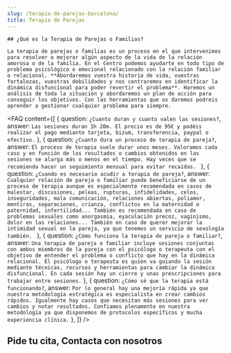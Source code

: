 ```yaml
---
slug: /terapia-de-parejas-barcelona/
title: Terapia de Parejas
---
```



<div class="flex gap-x-8 flex-wrap lg:flex-nowrap items-center">
  <ServicioCard type="parejas" />
  <div>

    ## ¿Qué es la Terapia de Parejas o Familias?

    La terapia de parejas o familias es un proceso en el que intervenimos para resolver o mejorar algún aspecto de la vida de la relación amorosa o de la familia. En el Centro podemos ayudarte en todo tipo de problema psicológico o emocional relacionado con la relación familiar o relacional. **Abordaremos vuestra historia de vida, vuestras fortalezas, vuestras debilidades y nos centraremos en identificar la dinámica disfuncional para poder revertir el problema**. Haremos un análisis de toda la situación y abordaremos un plan de acción para conseguir los objetivos. Con las herramientas que os daremos podreis aprender a gestionar cualquier problema para siempre.

  </div>
</div>

<ComoEsLaTerapia tipo="parejas" />
<Problemas tipo="parejas" />
<Valores />
<Reviews />

<FAQ content={[
  {
    question: `¿Cuanto duran y cuanto valen las sesiones?`,
    answer: `Las sesiones duran 1h 20m. El precio es de 95€ y podéis realizar el pago mediante tarjeta, bizum, transferencia, paypal o efectivo.`
  },
  {
    question: `¿Cuanto dura un proceso de terapia de pareja?`,
    answer: `El proceso de terapia suele durar unos meses. Valoramos cada caso y en función de los resultados o cambios obtenidos en las sesiones se alarga más o menos en el tiempo. Hay veces que se recomienda hacer un seguimiento mensual para evitar recaídas. `
  },
  {
    question: `¿Cuando es necesario acudir a terapia de pareja?`,
    answer: `Cualquier relación de pareja o familiar puede beneficiarse de un proceso de terapia aunque es especialmente recomendada en casos de malestar, discusiones, peleas, rupturas, infidelidades, celos, inseguridades, mala comunicación, relaciones abiertas, poliamor, mentiras, separaciones, crianza, conflictos en la maternidad o paternidad, infertilidad... También es recomendada en caso de problemas sexuales como anorgasmia, eyaculación precoz, vaginismo, dolor en las relaciones... También en caso de querer mejorar la intimidad sexual en la pareja, ya que tenemos un servicio de sexología también. `
  },
  {
    question: `¿Cómo funciona la terapia de pareja o familiar?`,
    answer: `Una terapia de pareja o familiar incluye sesiones conjuntas con ambos miembros de la pareja con el psicólogo o terapeuta con el objetivo de entender el problema o conflicto que hay en la dinámica relacional. El psicólogo o terapeuta es quien va guiando la sesión mediante técnicas, recursos y herramientas para cambiar la dinámica disfuncional. En cada sesión hay un cierre y unas prescripciones para trabajar entre sesiones.`
  },
  {
    question: `¿Cómo sé que la terapia está funcionando?`,
    answer: `Por lo general hay una mejoría rápida ya que nuestra metodología estratégica es especialista en crear cambios rápidos. Igualmente hay casos que necesitan más sesiones para ver cambios y notar resultados. Confiamos plenamente en nuestra metodología ya que disponemos de protocolos específicos y mucha experiencia clínica.`
  },
]} />

<h2>Pide tu cita, Contacta con nosotros</h2>
<ContactForm />

